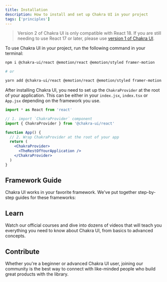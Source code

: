 ```yaml
---
title: Installation
description: How to install and set up Chakra UI in your project
tags: ['principles']
---
```


> Version 2 of Chakra UI is only compatible with React 18. If you are still
> needing to use React 17 or later, please use
> [version 1 of Chakra UI](https://v1.chakra-ui.com/guides/first-steps).

To use Chakra UI in your project, run the following command in your terminal:

```bash
npm i @chakra-ui/react @emotion/react @emotion/styled framer-motion

# or

yarn add @chakra-ui/react @emotion/react @emotion/styled framer-motion
```

After installing Chakra UI, you need to set up the `ChakraProvider` at the root
of your application. This can be either in your `index.jsx`, `index.tsx` or
`App.jsx` depending on the framework you use.

```jsx live=false
import * as React from 'react'

// 1. import `ChakraProvider` component
import { ChakraProvider } from '@chakra-ui/react'

function App() {
  // 2. Wrap ChakraProvider at the root of your app
  return (
    <ChakraProvider>
      <TheRestOfYourApplication />
    </ChakraProvider>
  )
}
```

## Framework Guide

Chakra UI works in your favorite framework. We've put together step-by-step
guides for these frameworks:

<FrameworkLinks />

## Learn

Watch our official courses and dive into dozens of videos that will teach you
everything you need to know about Chakra UI, from basics to advanced concepts.

<FeaturesCourses />

## Contribute

Whether you're a beginner or advanced Chakra UI user, joining our community is
the best way to connect with like-minded people who build great products with
the library.

<JoinCommunityCards />
